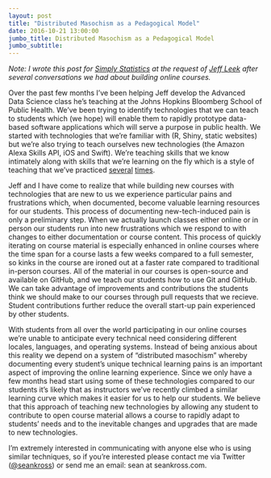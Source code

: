 ```yaml
---
layout: post
title: "Distributed Masochism as a Pedagogical Model"
date: 2016-10-21 13:00:00
jumbo_title: Distributed Masochism as a Pedagogical Model
jumbo_subtitle:
---
```


_Note: I wrote this post for 
[Simply Statistics](http://simplystatistics.org/2016/10/20/distributed-masochism-as-a-pedagogical-model/)
at the request of [Jeff Leek](http://jtleek.com/) after several conversations
we had about building online courses._

Over the past few months I've been helping Jeff develop the Advanced Data
Science class he's teaching at the Johns Hopkins Bloomberg School of Public
Health. We've been trying to identify technologies that we can teach to
students which (we hope) will enable them to rapidly prototype data-based
software applications which will serve a purpose in public health. We started with 
technologies that we're familiar with (R, Shiny, static websites) but we're 
also trying to teach ourselves new technologies (the Amazon Alexa Skills API, 
iOS and Swift). We're teaching skills that we know intimately along with skills
that we're learning on the fly which is a style of teaching that we've practiced
[several](https://www.coursera.org/specializations/jhu-data-science)
[times](https://www.coursera.org/specializations/r). 

Jeff and I have come to realize that while building new courses with 
technologies that are new to us we experience particular pains and frustrations
which, when documented, become valuable learning resources for our students.
This process of documenting new-tech-induced pain is only a preliminary step.
When we actually launch classes either online or 
in person our students run into new frustrations which we respond to with
changes to either documentation or course content. This process of quickly
iterating on course material is especially enhanced in online courses where the
time span for a course lasts a few weeks compared to a full semester, so kinks
in the course are ironed out at a faster rate compared to traditional in-person
courses. All of the material in our courses is open-source and available on
GitHub, and we teach our students how to use Git and GitHub.  We can take
advantage of improvements and contributions the students think we should make
to our courses through pull requests that we recieve. Student contributions 
further reduce the overall start-up pain experienced by other students.

With students from all over the world participating in our online courses we're
unable to anticipate every technical need considering different locales,
languages, and operating systems. Instead of being anxious about this reality
we depend on a system of "distributed masochism" whereby documenting every 
student's unique technical learning pains is an important aspect of improving 
the online learning experience. Since we only have a few months head start 
using some of these technologies compared to our students it's likely that as
instructors we've recently climbed a similar learning curve which makes it
easier for us to help our students. We believe that this approach of teaching
new technologies by allowing any student to contribute to open course material
allows a course to rapidly adapt to students' needs and to the inevitable
changes and upgrades that are made to new technologies. 

I'm extremely interested in communicating with anyone else who is using similar techniques, so if you're interested please contact me via Twitter (<a href="https://twitter.com/seankross">@seankross</a>) or send me an email: sean at seankross.com.